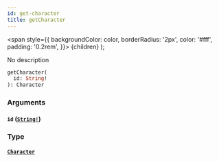 ```yaml
---
id: get-character
title: getCharacter
---
```


<span
style={{
      backgroundColor: color,
      borderRadius: '2px',
      color: '#fff',
      padding: '0.2rem',
    }}>
{children}
</span>
);

No description

```graphql
getCharacter(
  id: String!
): Character

```

### Arguments

#### `id` ([`String!`](/docs/schema/scalars/string))

### Type

#### [`Character`](/docs/schema/objects/character)
